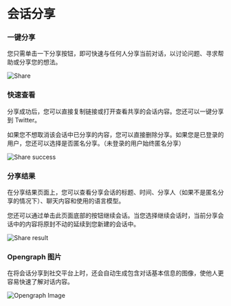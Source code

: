 # 会话分享

### 一键分享

您只需单击一下分享按钮，即可快速与任何人分享当前对话，以讨论问题、寻求帮助或分享您的想法。

![Share](/basic/conversation-sharing/share.png)

### 快速查看

分享成功后，您可以直接复制链接或打开查看共享的会话内容。您还可以一键分享到 Twitter。

如果您不想取消该会话中已分享的内容，您可以直接删除分享。如果您是已登录的用户，您还可以选择是否匿名分享。（未登录的用户始终匿名分享）

![Share success](/basic/conversation-sharing/share-success.png)

### 分享结果

在分享结果页面上，您可以查看分享会话的标题、时间、分享人（如果不是匿名分享的情况下）、聊天内容和使用的语言模型。

您还可以通过单击此页面底部的按钮继续会话。当您选择继续会话时，当前分享会话中的内容将原封不动的延续到您新建的会话中。

![Share result](/basic/conversation-sharing/share-result.png)

### Opengraph 图片

在将会话分享到社交平台上时，还会自动生成包含对话基本信息的图像，使他人更容易快速了解对话内容。

![Opengraph Image](/basic/conversation-sharing/og-image.png)
